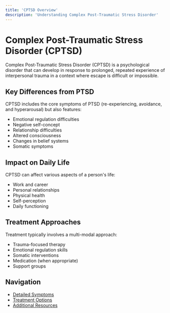 ```yaml
---
title: 'CPTSD Overview'
description: 'Understanding Complex Post-Traumatic Stress Disorder'
---
```


# Complex Post-Traumatic Stress Disorder (CPTSD)

Complex Post-Traumatic Stress Disorder (CPTSD) is a psychological disorder that can develop in response to prolonged, repeated experience of interpersonal trauma in a context where escape is difficult or impossible.

## Key Differences from PTSD

CPTSD includes the core symptoms of PTSD (re-experiencing, avoidance, and hyperarousal) but also features:

- Emotional regulation difficulties
- Negative self-concept
- Relationship difficulties
- Altered consciousness
- Changes in belief systems
- Somatic symptoms

## Impact on Daily Life

CPTSD can affect various aspects of a person's life:

- Work and career
- Personal relationships
- Physical health
- Self-perception
- Daily functioning

## Treatment Approaches

Treatment typically involves a multi-modal approach:

- Trauma-focused therapy
- Emotional regulation skills
- Somatic interventions
- Medication (when appropriate)
- Support groups

## Navigation

- [Detailed Symptoms](/mental/I-CPTSD/symptoms)
- [Treatment Options](/mental/I-CPTSD/treatment)
- [Additional Resources](/mental/I-CPTSD/resources) 